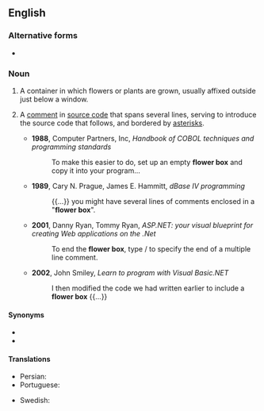 {{also|flowerbox}}

==English==

===Alternative forms===
* {{l|en|flowerbox}}

===Noun===
{{en-noun|flower boxes}}

# A container in which flowers or plants are grown, usually affixed outside just below a window.
# {{lb|en|computing|programming}} A [[comment]] in [[source code]] that spans several lines, serving to introduce the source code that follows, and bordered by [[asterisk]]s.
#* '''1988''', Computer Partners, Inc, ''Handbook of COBOL techniques and programming standards''
#*: To make this easier to do, set up an empty '''flower box''' and copy it into your program...
#* '''1989''', Cary N. Prague, James E. Hammitt, ''dBase IV programming''
#*: {{...}} you might have several lines of comments enclosed in a "'''flower box'''".
#* '''2001''', Danny Ryan, Tommy Ryan, ''ASP.NET: your visual blueprint for creating Web applications on the .Net''
#*: To end the '''flower box''', type / to specify the end of a multiple line comment.
#* '''2002''', John Smiley, ''Learn to program with Visual Basic.NET''
#*: I then modified the code we had written earlier to include a '''flower box''' {{...}}

====Synonyms====
* {{l|en|planter box}}
* {{l|en|planter}}

====Translations====
{{trans-top|flower container}}
* Persian: {{t|fa|فلاور باکس|tr=flâver-bâks|sc=fa-Arab}}
* Portuguese: {{t|pt|floreira}}
{{trans-mid}}
* Swedish: {{t+|sv|blomlåda|c}}
{{trans-bottom}}